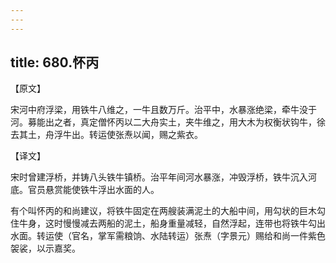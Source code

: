 ```yaml
---
---
---
```

title: 680.怀丙
---



【原文】

宋河中府浮梁，用铁牛八维之，一牛且数万斤。治平中，水暴涨绝梁，牵牛没于河。募能出之者，真定僧怀丙以二大舟实土，夹牛维之，用大木为权衡状钩牛，徐去其土，舟浮牛出。转运使张焘以闻，赐之紫衣。

【译文】

宋时曾建浮桥，并铸八头铁牛镇桥。治平年间河水暴涨，冲毁浮桥，铁牛沉入河底。官员悬赏能使铁牛浮出水面的人。

有个叫怀丙的和尚建议，将铁牛固定在两艘装满泥土的大船中间，用勾状的巨木勾住牛身，这时慢慢减去两船的泥土，船身重量减轻，自然浮起，连带也将铁牛勾出水面。转运使（官名，掌军需粮饷、水陆转运）张焘（字景元）赐给和尚一件紫色袈裟，以示嘉奖。